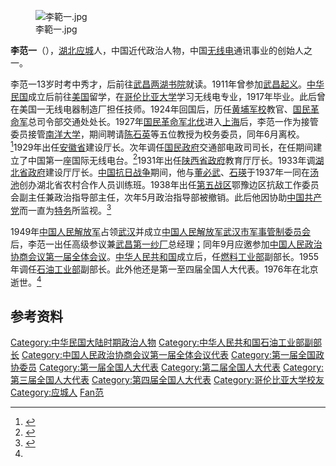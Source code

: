 [[File:李範一.jpg|thumb]]

'''李范一'''（{{bd|1891年||1976年|4月30日|catIdx=Li李}}），[[湖北|湖北]][[应城|应城]]人，中国近代政治人物，中国[[无线电|无线电]]通讯事业的创始人之一。

李范一13岁时考中秀才，后前往[[武昌|武昌]][[两湖书院|两湖书院]]就读。1911年曾参加[[武昌起义|武昌起义]]。[[中华民国|中华民国]]成立后前往[[美国|美国]]留学，在[[哥伦比亚大学|哥伦比亚大学]]学习无线电专业，1917年毕业。此后曾在美国一无线电器制造厂担任技师。1924年回国后，历任[[黄埔军校|黄埔军校]]教官、[[国民革命军|国民革命军]]总司令部交通处处长。1927年[[国民革命军北伐|国民革命军北伐]]进入[[上海|上海]]后，李范一作为接管委员接管[[南洋大学|南洋大学]]，期间聘请[[陈石英|陈石英]]等五位教授为校务委员，同年6月离校。<ref>{{cite web|url=http://www.sjtu.edu.cn/info/news/content_02/1361.htm|title=李范一(1891-1976)|publisher=上海交通大学|deadurl=yes|archiveurl=https://web.archive.org/web/20111028142957/http://www.sjtu.edu.cn/info/news/content_02/1361.htm|archivedate=2011-10-28}}</ref>1929年出任[[安徽省|安徽省]]建设厅长。次年调任[[国民政府|国民政府]]交通部电政司司长，在任期间建立了中国第一座国际无线电台。<ref>{{cite web|url=http://www.hbyckfq.cn/yingcheng7.html|title=历史名人|publisher=湖北应城经济开发区管理委员会|deadurl=yes|archiveurl=https://web.archive.org/web/20080602141250/http://www.hbyckfq.cn/yingcheng7.html|archivedate=2008-06-02}}</ref>1931年出任[[陕西省政府|陕西省政府]]教育厅厅长。1933年调[[湖北省政府|湖北省政府]]建设厅厅长。[[中国抗日战争|中国抗日战争]]期间，他与[[董必武|董必武]]、[[石瑛|石瑛]]于1937年一同在[[汤池镇_(应城市)|汤池]]创办湖北省农村合作人员训练班。1938年出任[[第五战区|第五战区]]鄂豫边区抗敌工作委员会副主任兼政治指导部主任，次年5月政治指导部被撤销。此后他因协助[[中国共产党|中国共产党]]而一直为[[特务|特务]]所监视。<ref name="yc">{{cite web|url=http://hbyc.yingchengnet.com/yczxw/view.asp?id=315|title=“湖北的李先生”李范一|publisher=应城政协信息网|deadurl=yes|archiveurl=https://web.archive.org/web/20110216024441/http://hbyc.yingchengnet.com/yczxw/view.asp?id=315|archivedate=2011-02-16}}</ref>

1949年[[中国人民解放军|中国人民解放军]]占领[[武汉|武汉]]并成立[[中国人民解放军武汉市军事管制委员会|中国人民解放军武汉市军事管制委员会]]后，李范一出任高级参议兼[[武昌第一纱厂|武昌第一纱厂]]总经理；同年9月应邀参加[[中国人民政治协商会议第一届全体会议|中国人民政治协商会议第一届全体会议]]。[[中华人民共和国|中华人民共和国]]成立后，任[[中央人民政府燃料工业部|燃料工业部]]副部长。1955年调任[[中华人民共和国石油工业部|石油工业部]]副部长。此外他还是第一至四届全国人大代表。1976年在北京逝世。<ref name="yc" />

== 参考资料 ==
{{Reflist}}

{{DEFAULTSORT:Li李}}
[[Category:中华民国大陆时期政治人物|Category:中华民国大陆时期政治人物]]
[[Category:中华人民共和国石油工业部副部长|Category:中华人民共和国石油工业部副部长]]
[[Category:中国人民政治协商会议第一届全体会议代表|Category:中国人民政治协商会议第一届全体会议代表]]
[[Category:第一届全国政协委员|Category:第一届全国政协委员]]
[[Category:第一届全国人大代表|Category:第一届全国人大代表]]
[[Category:第二届全国人大代表|Category:第二届全国人大代表]]
[[Category:第三届全国人大代表|Category:第三届全国人大代表]]
[[Category:第四届全国人大代表|Category:第四届全国人大代表]]
[[Category:哥伦比亚大学校友|Category:哥伦比亚大学校友]]
[[Category:应城人|Category:应城人]]
[[Category:李姓|Fan范]]